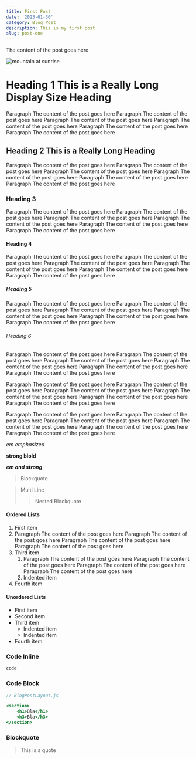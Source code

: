 ```yaml
---
title: First Post
date: '2023-01-30'
category: Blog Post
description: This is my first post
slug: post-one
---
```


The content of the post goes here

<Image
    src={firstimage}
    alt="mountain at sunrise"
/>
# Heading 1 This is a Really Long Display Size Heading
Paragraph The content of the post goes here Paragraph The content of the post goes here Paragraph The content of the post goes here Paragraph The content of the post goes here
Paragraph The content of the post goes here
Paragraph The content of the post goes here

## Heading 2 This is a Really Long Heading
Paragraph The content of the post goes here Paragraph The content of the post goes here Paragraph The content of the post goes here Paragraph The content of the post goes here
Paragraph The content of the post goes here
Paragraph The content of the post goes here

### Heading 3
Paragraph The content of the post goes here Paragraph The content of the post goes here Paragraph The content of the post goes here Paragraph The content of the post goes here
Paragraph The content of the post goes here
Paragraph The content of the post goes here

#### Heading 4
Paragraph The content of the post goes here Paragraph The content of the post goes here Paragraph The content of the post goes here Paragraph The content of the post goes here
Paragraph The content of the post goes here
Paragraph The content of the post goes here

##### Heading 5
Paragraph The content of the post goes here Paragraph The content of the post goes here Paragraph The content of the post goes here Paragraph The content of the post goes here
Paragraph The content of the post goes here
Paragraph The content of the post goes here

###### Heading 6
Paragraph The content of the post goes here Paragraph The content of the post goes here Paragraph The content of the post goes here Paragraph The content of the post goes here
Paragraph The content of the post goes here
Paragraph The content of the post goes here

Paragraph The content of the post goes here Paragraph The content of the post goes here Paragraph The content of the post goes here Paragraph The content of the post goes here
Paragraph The content of the post goes here
Paragraph The content of the post goes here

Paragraph The content of the post goes here Paragraph The content of the post goes here Paragraph The content of the post goes here Paragraph The content of the post goes here
Paragraph The content of the post goes here
Paragraph The content of the post goes here

*em emphasized*

**strong blold**

***em and strong***

> Blockquote

> Multi
> Line
>> Nested Blockquote

#### Ordered Lists
1. First item
2. Paragraph The content of the post goes here Paragraph The content of the post goes here Paragraph The content of the post goes here Paragraph The content of the post goes here
3. Third item
    1. Paragraph The content of the post goes here Paragraph The content of the post goes here Paragraph The content of the post goes here Paragraph The content of the post goes here
    2. Indented item
4. Fourth item

#### Unordered Lists
- First item
- Second item
- Third item
    - Indented item
    - Indented item
- Fourth item

### Code Inline

`code`

### Code Block

```jsx
// BlogPostLayout.js

<section>
    <h1>Bla</h1>
    <h3>Bla</h3>
</section>
```

### Blockquote

> This is a quote

